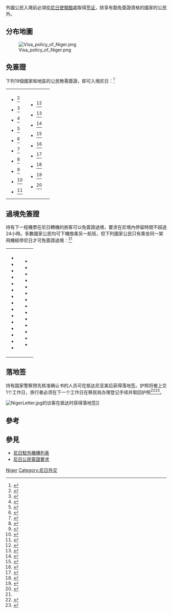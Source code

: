 {{NoteTA
|G1=Toponym
}}
{{distinguish|尼日利亞簽證政策}}
外國公民入境'''{{NER}}'''前必須從[[尼日駐外機構列表|尼日使領館]]處取得[[签证|签证]]，除享有豁免簽證資格的國家的公民外。

==分布地圖==
[[File:Visa_policy_of_Niger.png|thumb]]

==免簽證==
下列19個國家和地區的公民無需簽證，即可入境尼日：<ref name="Timatic">{{cite web|title=簽證信息|url=https://www.timaticweb.com/cgi-bin/tim_website_client.cgi?FullText=1&COUNTRY=NE&SECTION=VI&SUBSECTION=00&user=DL&subuser=DELTAB2C|work={{link-en|旅遊信息查詢系統|Timatic}}|publisher=[[國際航空運輸協會|國際航空運輸協會]]}}{{en}}</ref>
{|style=" {{border-radius|1em}} {{box-shadow|0.1em|0.1em|0.5em|rgba(0,0,0,0.75)}}; background-color: white; border: 1px solid white; padding: 5px;"
|
*{{BEN}}<ref>{{cite web|title=簽證信息|url=http://www.timaticweb.com/cgi-bin/tim_website_client.cgi?SpecData=1&VISA=&page=visa&NA=BJ&AR=00&PASSTYPES=PASS&DE=NE&user=DL&subuser=DELTAB2C|work=旅遊信息查詢系統|publisher=國際航空運輸協會}}{{en}}</ref>
*{{BFA}}<ref>{{cite web|title=簽證信息|url=http://www.timaticweb.com/cgi-bin/tim_website_client.cgi?SpecData=1&VISA=&page=visa&NA=BF&AR=00&PASSTYPES=PASS&DE=NE&user=DL&subuser=DELTAB2C|work=旅遊信息查詢系統|publisher=國際航空運輸協會}}{{en}}</ref>
*{{CPV}}<ref>{{cite web|title=簽證信息|url=http://www.timaticweb.com/cgi-bin/tim_website_client.cgi?SpecData=1&VISA=&page=visa&NA=CV&AR=00&PASSTYPES=PASS&DE=NE&user=DL&subuser=DELTAB2C|work=旅遊信息查詢系統|publisher=國際航空運輸協會}}{{en}}</ref>
*{{TCD}}<ref>{{cite web|title=簽證信息|url=http://www.timaticweb.com/cgi-bin/tim_website_client.cgi?SpecData=1&VISA=&page=visa&NA=CV&AR=00&PASSTYPES=PASS&DE=TD&user=DL&subuser=DELTAB2C|work=旅遊信息查詢系統|publisher=國際航空運輸協會}}{{en}}</ref>
*{{CIV}}<ref>{{cite web|title=簽證信息|url=http://www.timaticweb.com/cgi-bin/tim_website_client.cgi?SpecData=1&VISA=&page=visa&NA=CI&AR=00&PASSTYPES=PASS&DE=NE&user=DL&subuser=DELTAB2C|work=旅遊信息查詢系統|publisher=國際航空運輸協會}}{{en}}</ref>
*{{GMB}}<ref>{{cite web|title=簽證信息|url=http://www.timaticweb.com/cgi-bin/tim_website_client.cgi?SpecData=1&VISA=&page=visa&NA=GM&AR=00&PASSTYPES=PASS&DE=NE&user=DL&subuser=DELTAB2C|work=旅遊信息查詢系統|publisher=國際航空運輸協會}}{{en}}</ref>
*{{GHA}}<ref>{{cite web|title=簽證信息|url=http://www.timaticweb.com/cgi-bin/tim_website_client.cgi?SpecData=1&VISA=&page=visa&NA=GH&AR=00&PASSTYPES=PASS&DE=NE&user=DL&subuser=DELTAB2C|work=旅遊信息查詢系統|publisher=國際航空運輸協會}}{{en}}</ref>
*{{GIN}}<ref>{{cite web|title=簽證信息|url=http://www.timaticweb.com/cgi-bin/tim_website_client.cgi?SpecData=1&VISA=&page=visa&NA=GN&AR=00&PASSTYPES=PASS&DE=NE&user=DL&subuser=DELTAB2C|work=旅遊信息查詢系統|publisher=國際航空運輸協會}}{{en}}</ref>
*{{GNB}}<ref>{{cite web|title=簽證信息|url=http://www.timaticweb.com/cgi-bin/tim_website_client.cgi?SpecData=1&VISA=&page=visa&NA=GW&AR=00&PASSTYPES=PASS&DE=NE&user=DL&subuser=DELTAB2C|work=旅遊信息查詢系統|publisher=國際航空運輸協會}}{{en}}</ref>
*{{HKG}}<ref>{{cite web|title=簽證信息|url=http://www.timaticweb.com/cgi-bin/tim_website_client.cgi?SpecData=1&VISA=&page=visa&NA=HK&AR=00&PASSTYPES=PASS&DE=NE&user=DL&subuser=DELTAB2C|work=旅遊信息查詢系統|publisher=國際航空運輸協會}}{{en}}</ref>
|valign=top|
*{{LBR}}<ref>{{cite web|title=簽證信息|url=https://www.timaticweb.com/cgi-bin/tim_website_client.cgi?SpecData=1&VISA=&page=visa&NA=LR&AR=00&PASSTYPES=PASS&DE=NE&user=DL&subuser=DELTAB2C|work=旅遊信息查詢系統|publisher=國際航空運輸協會}}{{en}}</ref>
*{{MLI}}<ref>{{cite web|title=簽證信息|url=http://www.timaticweb.com/cgi-bin/tim_website_client.cgi?SpecData=1&VISA=&page=visa&NA=ML&AR=00&PASSTYPES=PASS&DE=NE&user=DL&subuser=DELTAB2C|work=旅遊信息查詢系統|publisher=國際航空運輸協會}}{{en}}</ref>
*{{MRT}}<ref>{{cite web|title=簽證信息|url=http://www.timaticweb.com/cgi-bin/tim_website_client.cgi?SpecData=1&VISA=&page=visa&NA=MR&AR=00&PASSTYPES=PASS&DE=NE&user=DL&subuser=DELTAB2C|work=旅遊信息查詢系統|publisher=國際航空運輸協會}}{{en}}</ref>
*{{MAR}}<ref>{{cite web|title=簽證信息|url=http://www.timaticweb.com/cgi-bin/tim_website_client.cgi?SpecData=1&VISA=&page=visa&NA=MA&AR=00&PASSTYPES=PASS&DE=NE&user=DL&subuser=DELTAB2C|work=旅遊信息查詢系統|publisher=國際航空運輸協會|accessdate=2014-02-03|archive-date=2014-01-11|archive-url=https://web.archive.org/web/20140111022411/https://www.timaticweb.com/cgi-bin/tim_website_client.cgi?SpecData=1&VISA=&page=visa&NA=MA&AR=00&PASSTYPES=PASS&DE=NE&user=DL&subuser=DELTAB2C|dead-url=no}}{{en}}</ref>
*{{NGA}}<ref>{{cite web|title=簽證信息|url=https://www.timaticweb.com/cgi-bin/tim_website_client.cgi?SpecData=1&VISA=&page=visa&NA=NG&AR=00&PASSTYPES=PASS&DE=NE&user=DL&subuser=DELTAB2C|work=旅遊信息查詢系統|publisher=國際航空運輸協會}}{{en}}</ref>
*{{SEN}}<ref>{{cite web|title=簽證信息|url=http://www.timaticweb.com/cgi-bin/tim_website_client.cgi?SpecData=1&VISA=&page=visa&NA=SN&AR=00&PASSTYPES=PASS&DE=NE&user=DL&subuser=DELTAB2C|work=旅遊信息查詢系統|publisher=國際航空運輸協會}}{{en}}</ref>
*{{SLE}}<ref>{{cite web|title=簽證信息|url=http://www.timaticweb.com/cgi-bin/tim_website_client.cgi?SpecData=1&VISA=&page=visa&NA=SL&AR=00&PASSTYPES=PASS&DE=NE&user=DL&subuser=DELTAB2C|work=旅遊信息查詢系統|publisher=國際航空運輸協會}}{{en}}</ref>
*{{TGO}}<ref>{{cite web|title=簽證信息|url=http://www.timaticweb.com/cgi-bin/tim_website_client.cgi?SpecData=1&VISA=&page=visa&NA=TG&AR=00&PASSTYPES=PASS&DE=NE&user=DL&subuser=DELTAB2C|work=旅遊信息查詢系統|publisher=國際航空運輸協會}}{{en}}</ref>
*{{TUN}}<ref>{{cite web|title=簽證信息|url=http://www.timaticweb.com/cgi-bin/tim_website_client.cgi?SpecData=1&VISA=&page=visa&NA=TG&AR=00&PASSTYPES=PASS&DE=TN&user=DL&subuser=DELTAB2C|work=旅遊信息查詢系統|publisher=國際航空運輸協會}}{{en}}</ref>
|
|}

==過境免簽證==
持有下一程機票在尼日轉機的旅客可以免簽證過境，要求在尼境內停留時間不超過24小時。多數國家公民均可下機換乘另一航班，但下列國家公民只有乘坐同一架飛機經停尼日才可免簽證過境：<ref name="Timatic"/>
{|
|valign=top|
*{{ALB}}
*{{ARM}}
*{{AZE}}
*{{BLR}}
*{{BIH}}
*{{BGR}}
*{{PRC}}
*{{HRV}}
*{{CZE}}
*{{GEO}}
*{{HUN}}
*{{KAZ}}
*{{PRK}}
*{{KGZ}}
*{{MKD}}
|valign=top|
*{{MDA}}
*{{MNG}}
*{{POL}}
*{{PRT}}
*{{ROU}}
*{{RUS}}
*{{SVK}}
*{{SVN}}
*{{ZAF}}
*{{TJK}}
*{{TKM}}
*{{UKR}}
*{{UZB}}
*{{VNM}}
|}

==落地签==
持有国家警察预先核准确认书的人员可在抵达尼亚美后获得落地签。护照将被上交1个工作日，旅行者必须在下一个工作日在移民局办理登记手续并取回护照<ref>{{Cite web |url=https://travel.state.gov/content/travel/en/legal/Judicial-Assistance-Country-Information/Niger.html |title=存档副本 |accessdate=2019-04-29 |archive-date=2019-03-15 |archive-url=https://web.archive.org/web/20190315182739/https://travel.state.gov/content/travel/en/legal/Judicial-Assistance-Country-Information/Niger.html |dead-url=no }}</ref><ref>{{Cite web |url=http://nigertravelandtours.com/niger-visa-services/ |title=存档副本 |accessdate=2019-04-29 |archive-date=2018-11-24 |archive-url=https://web.archive.org/web/20181124082808/https://nigertravelandtours.com/niger-visa-services/ |dead-url=no }}</ref>。

[[File:NigerLetter.jpg|thumb]]的访客在抵达时获得落地签]]

==參考==
{{reflist|2}}

==參見==
*[[尼日駐外機構列表|尼日駐外機構列表]]
*[[尼日公民簽證要求|尼日公民簽證要求]]

{{各国签证信息}}

[[Category:各國簽證政策|Niger]]
[[Category:尼日外交|Category:尼日外交]]